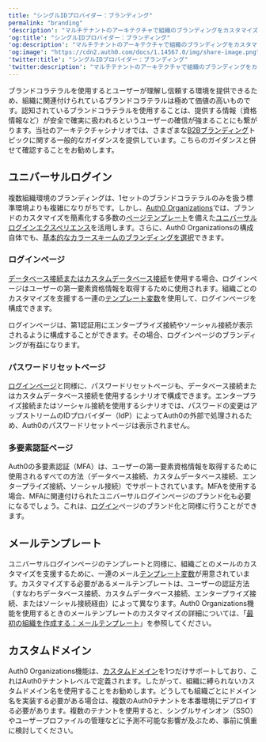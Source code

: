 ```yaml
---
title: "シングルIDプロバイダー：ブランディング"
permalink: "branding"
'description': "マルチテナントのアーキテクチャで組織のブランディングをカスタマイズすることについて説明します。"
'og:title': "シングルIDプロバイダー：ブランディング"
'og:description': "マルチテナントのアーキテクチャで組織のブランディングをカスタマイズすることについて説明します。"
'og:image': "https://cdn2.auth0.com/docs/1.14567.0/img/share-image.png"
'twitter:title': "シングルIDプロバイダー：ブランディング"
'twitter:description': "マルチテナントのアーキテクチャで組織のブランディングをカスタマイズすることについて説明します。"
---
```


ブランドコラテラルを使用するとユーザーが理解し信頼する環境を提供できるため、組織に関連付けられているブランドコラテラルは極めて価値の高いものです。認知されているブランドコラテラルを使用することは、提供する情報（資格情報など）が安全で確実に扱われるというユーザーの確信が強まることにも繋がります。当社のアーキテクチャシナリオでは、さまざまな[B2Bブランディング](/docs/ja-jp/get-started/architecture-scenarios/business-to-business/branding)トピックに関する一般的なガイダンスを提供しています。こちらのガイダンスと併せて確認することをお勧めします。

## ユニバーサルログイン

複数組織環境のブランディングは、1セットのブランドコラテラルのみを扱う標準環境よりも複雑になりがちです。しかし、[Auth0 Organizations](/docs/ja-jp/manage-users/organizations/organizations-overview)では、ブランドのカスタマイズを簡素化する多数の[ページテンプレート](/docs/ja-jp/customize/login-pages/universal-login/customize-templates)を備えた[ユニバーサルログインエクスペリエンス](/docs/ja-jp/authenticate/login/auth0-universal-login/universal-login-vs-classic-login/universal-experience)を活用します。さらに、Auth0 Organizationsの構成自体でも、[基本的なカラースキームのブランディングを選択](/docs/ja-jp/manage-users/organizations/configure-organizations/create-organizations)できます。

### ログインページ

[データベース接続またはカスタムデータベース接続](/docs/ja-jp/connections/database)を使用する場合、ログインページはユーザーの第一要素資格情報を取得するために使用されます。組織ごとのカスタマイズを支援する一連の[テンプレート変数](/docs/ja-jp/manage-users/organizations/create-first-organization)を使用して、ログインページを構成できます。

<Callout icon="file-lines" color="#0EA5E9" iconType="regular">

ログインページは、第1認証用にエンタープライズ接続やソーシャル接続が表示されるように構成することができます。その場合、ログインページのブランディングが有益になります。

</Callout>

### パスワードリセットページ

[ログインページ](#login-page)と同様に、パスワードリセットページも、データベース接続またはカスタムデータベース接続を使用するシナリオで構成できます。エンタープライズ接続またはソーシャル接続を使用するシナリオでは、パスワードの変更はアップストリームのIDプロバイダー（<Tooltip data-tooltip-id="react-containers-DefinitionTooltip-2" href="/docs/ja-jp/glossary?term=idp" tip="IDプロバイダー（IdP）: デジタルIDを保存および管理するサービス。" cta="用語集の表示">IdP</Tooltip>）によってAuth0の外部で処理されるため、Auth0のパスワードリセットページは表示されません。

### 多要素認証ページ

Auth0の多要素認証（<Tooltip data-tooltip-id="react-containers-DefinitionTooltip-0" href="/docs/ja-jp/glossary?term=multifactor-authentication" tip="多要素認証（MFA）: ユーザー名とパスワードに加えて、SMS経由のコードなどの要素を使用するユーザー認証プロセス。" cta="用語集の表示">MFA</Tooltip>）は、ユーザーの第一要素資格情報を取得するために使用されるすべての方法（データベース接続、カスタムデータベース接続、エンタープライズ接続、ソーシャル接続）でサポートされています。MFAを使用する場合、MFAに関連付けられたユニバーサルログインページのブランド化も必要になるでしょう。これは、[ログイン](#login-page)ページのブランド化と同様に行うことができます。

## メールテンプレート

ユニバーサルログインページのテンプレートと同様に、組織ごとのメールのカスタマイズを支援するために、一連のメール[テンプレート変数](/docs/ja-jp/customize/email/email-templates)が用意されています。カスタマイズする必要があるメールテンプレートは、ユーザーの認証方法（すなわちデータベース接続、カスタムデータベース接続、エンタープライズ接続、またはソーシャル接続経由）によって異なります。Auth0 Organizations機能を使用するときのメールテンプレートのカスタマイズの詳細については、「[最初の組織を作成する：メールテンプレート](/docs/ja-jp/manage-users/organizations/create-first-organization)」を参照してください。

## カスタムドメイン

Auth0 Organizations機能は、[カスタムドメイン](/docs/ja-jp/customize/custom-domains)を1つだけサポートしており、これはAuth0テナントレベルで定義されます。したがって、組織に縛られないカスタムドメイン名を使用することをお勧めします。どうしても組織ごとにドメイン名を実装する必要がある場合は、複数のAuth0テナントを本番環境にデプロイする必要があります。複数のテナントを使用すると、シングルサインオン（<Tooltip data-tooltip-id="react-containers-DefinitionTooltip-0" href="/docs/ja-jp/glossary?term=single-sign-on" tip="シングルサインオン（SSO）: ユーザーが1つのアプリケーションにログインした後、そのユーザーを他のアプリケーションに自動的にログインさせるサービス。" cta="用語集の表示">SSO</Tooltip>）やユーザープロファイルの管理などに予測不可能な影響が及ぶため、事前に慎重に検討してください。